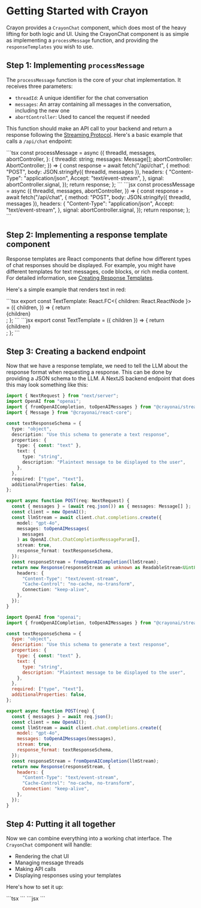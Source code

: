 
# Getting Started with Crayon

Crayon provides a `CrayonChat` component, which does most of the heavy lifting for both logic and UI. Using the CrayonChat component is as simple as implementing a `processMessage` function, and providing the `responseTemplates` you wish to use.

## Step 1: Implementing `processMessage`

The `processMessage` function is the core of your chat implementation. It receives three parameters:

- `threadId`: A unique identifier for the chat conversation
- `messages`: An array containing all messages in the conversation, including the new one
- `abortController`: Used to cancel the request if needed

This function should make an API call to your backend and return a response following the <ins>[Streaming Protocol](../concepts/003-data-format.mdx)</ins>. Here's a basic example that calls a `/api/chat` endpoint:

<Tabs groupId="frontend-lang">
<TabItem value="ts" label="TypeScript">
```tsx
const processMessage = async ({
  threadId,
  messages,
  abortController,
}: {
  threadId: string;
  messages: Message[];
  abortController: AbortController;
}) => {
  const response = await fetch("/api/chat", {
    method: "POST",
    body: JSON.stringify({ threadId, messages }),
    headers: {
      "Content-Type": "application/json",
      Accept: "text/event-stream",
    },
    signal: abortController.signal,
  });
  return response;
};
```
</TabItem>
<TabItem value="js" label="JavaScript">
```jsx
const processMessage = async ({
  threadId,
  messages,
  abortController,
}) => {
  const response = await fetch("/api/chat", {
    method: "POST",
    body: JSON.stringify({ threadId, messages }),
    headers: {
      "Content-Type": "application/json",
      Accept: "text/event-stream",
    },
    signal: abortController.signal,
  });
  return response;
};
```
</TabItem>
</Tabs>

## Step 2: Implementing a response template component

Response templates are React components that define how different types of chat responses should be displayed. For example, you might have different templates for text messages, code blocks, or rich media content. For detailed information, see <ins>[Creating Response Templates](./customization/005-response-templates.mdx)</ins>.

Here's a simple example that renders text in red:

<Tabs groupId="frontend-lang">
<TabItem value="ts" label="TypeScript">
```tsx
export const TextTemplate: React.FC<{ children: React.ReactNode }> = ({
  children,
}) => {
  return <div style={{color: 'red'}}>{children}</div>;
};
```
</TabItem>
<TabItem value="js" label="JavaScript">
```jsx
export const TextTemplate = ({ children }) => {
  return <div style={{color: 'red'}}>{children}</div>;
};
```
</TabItem>
</Tabs>

## Step 3: Creating a backend endpoint

Now that we have a response template, we need to tell the LLM about the response format when requesting a response. This can be done by providing a JSON schema to the LLM.
A NextJS backend endpoint that does this may look something like this:

<Tabs groupId='frontend-lang'>

<TabItem value="ts" label="TypeScript">

```ts
import { NextRequest } from "next/server";
import OpenAI from "openai";
import { fromOpenAICompletion, toOpenAIMessages } from "@crayonai/stream";
import { Message } from "@crayonai/react-core";

const textResponseSchema = {
  type: "object",
  description: "Use this schema to generate a text response",
  properties: {
    type: { const: "text" },
    text: {
      type: "string",
      description: "Plaintext message to be displayed to the user",
    },
  },
  required: ["type", "text"],
  additionalProperties: false,
};

export async function POST(req: NextRequest) {
  const { messages } = (await req.json()) as { messages: Message[] };
  const client = new OpenAI();
  const llmStream = await client.chat.completions.create({
    model: "gpt-4o",
    messages: toOpenAIMessages(
      messages
    ) as OpenAI.Chat.ChatCompletionMessageParam[],
    stream: true,
    response_format: textResponseSchema,
  });
  const responseStream = fromOpenAICompletion(llmStream);
  return new Response(responseStream as unknown as ReadableStream<Uint8Array>, {
    headers: {
      "Content-Type": "text/event-stream",
      "Cache-Control": "no-cache, no-transform",
      Connection: "keep-alive",
    },
  });
}
```

</TabItem>

<TabItem value="js" label="JavaScript">

```js
import OpenAI from "openai";
import { fromOpenAICompletion, toOpenAIMessages } from "@crayonai/stream";

const textResponseSchema = {
  type: "object",
  description: "Use this schema to generate a text response",
  properties: {
    type: { const: "text" },
    text: {
      type: "string",
      description: "Plaintext message to be displayed to the user",
    },
  },
  required: ["type", "text"],
  additionalProperties: false,
};

export async function POST(req) {
  const { messages } = await req.json();
  const client = new OpenAI();
  const llmStream = await client.chat.completions.create({
    model: "gpt-4o",
    messages: toOpenAIMessages(messages),
    stream: true,
    response_format: textResponseSchema,
  });
  const responseStream = fromOpenAICompletion(llmStream);
  return new Response(responseStream, {
    headers: {
      "Content-Type": "text/event-stream",
      "Cache-Control": "no-cache, no-transform",
      Connection: "keep-alive",
    },
  });
}
```

</TabItem>

</Tabs>

## Step 4: Putting it all together

Now we can combine everything into a working chat interface. The `CrayonChat` component will handle:

- Rendering the chat UI
- Managing message threads
- Making API calls
- Displaying responses using your templates

Here's how to set it up:

<Tabs groupId="frontend-lang">
  <TabItem value="ts" label="TypeScript">
    ```tsx
    <CrayonChat
      processMessage={processMessage}
      responseTemplates={[
        {
          name: "text",
          Component: TextTemplate,
        },
      ]}
    />
    ```
  </TabItem>
  <TabItem value="js" label="JavaScript">
    ```jsx
    <CrayonChat
      processMessage={processMessage}
      responseTemplates={[
        {
          name: "text",
          Component: TextTemplate,
        },
      ]}
    />
    ```
  </TabItem>
</Tabs>

